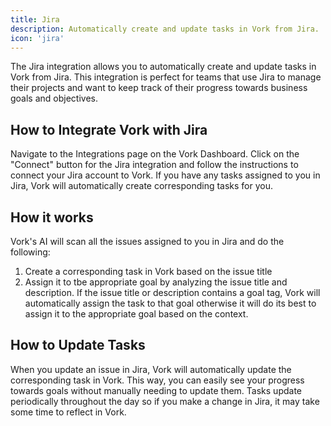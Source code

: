 ```yaml
---
title: Jira
description: Automatically create and update tasks in Vork from Jira.
icon: 'jira'
---
```


The Jira integration allows you to automatically create and update tasks in Vork from Jira.
This integration is perfect for teams that use Jira to manage their projects and want to keep track of their progress towards business goals and objectives.

## How to Integrate Vork with Jira

<Steps>
    <Step title="Navigate to the Integrations Page">
        Navigate to the Integrations page on the Vork Dashboard.
    </Step>
    <Step title="Get Connected">
        Click on the "Connect" button for the Jira integration and follow the instructions to connect your Jira account to Vork.
    </Step>
    <Step title="That's It">
        If you have any tasks assigned to you in Jira, Vork will automatically create corresponding tasks for you.
    </Step>
</Steps>

## How it works

Vork's AI will scan all the issues assigned to you in Jira and do the following:

1. Create a corresponding task in Vork based on the issue title
2. Assign it to tbe appropriate goal by analyzing the issue title and description. If the issue title or description contains a goal tag, Vork will automatically assign the task to that goal otherwise it will do its best to assign it to the appropriate goal based on the context.

## How to Update Tasks

When you update an issue in Jira, Vork will automatically update the corresponding task in Vork. This way, you can easily see your progress towards goals without manually needing to update them.
Tasks update periodically throughout the day so if you make a change in Jira, it may take some time to reflect in Vork.